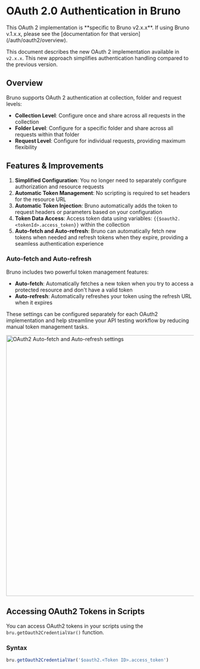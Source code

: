 
# OAuth 2.0 Authentication in Bruno

<Callout type="warning" emoji="">  
  This OAuth 2 implementation is **specific to Bruno v2.x.x**. If using Bruno v.1.x.x, please see the [documentation for that version](/auth/oauth2/overview).

</Callout>

This document describes the new OAuth 2 implementation available in `v2.x.x`. This new approach simplifies authentication handling compared to the previous version.

## Overview

Bruno supports OAuth 2 authentication at collection, folder and request levels:

- **Collection Level**: Configure once and share across all requests in the collection
- **Folder Level**: Configure for a specific folder and share across all requests within that folder
- **Request Level**: Configure for individual requests, providing maximum flexibility


## Features & Improvements

1. **Simplified Configuration**: You no longer need to separately configure authorization and resource requests
2. **Automatic Token Management**: No scripting is required to set headers for the resource URL
3. **Automatic Token Injection**: Bruno automatically adds the token to request headers or parameters based on your configuration
4. **Token Data Access**: Access token data using variables: `{{$oauth2.<tokenId>.access_token}}` within the collection
5. **Auto-fetch and Auto-refresh**: Bruno can automatically fetch new tokens when needed and refresh tokens when they expire, providing a seamless authentication experience

### Auto-fetch and Auto-refresh

Bruno includes two powerful token management features:

- **Auto-fetch**: Automatically fetches a new token when you try to access a protected resource and don't have a valid token
- **Auto-refresh**: Automatically refreshes your token using the refresh URL when it expires

These settings can be configured separately for each OAuth2 implementation and help streamline your API testing workflow by reducing manual token management tasks.

<img
  src="/screenshots/auth/auto-refresh.webp"
  alt="OAuth2 Auto-fetch and Auto-refresh settings"
  className="mt-4 mb-6 border border-gray-200 rounded-md"
  width="700"
/>

## Accessing OAuth2 Tokens in Scripts

You can access OAuth2 tokens in your scripts using the `bru.getOauth2CredentialVar()` function.

### Syntax

```javascript
bru.getOauth2CredentialVar('$oauth2.<Token ID>.access_token')
```


